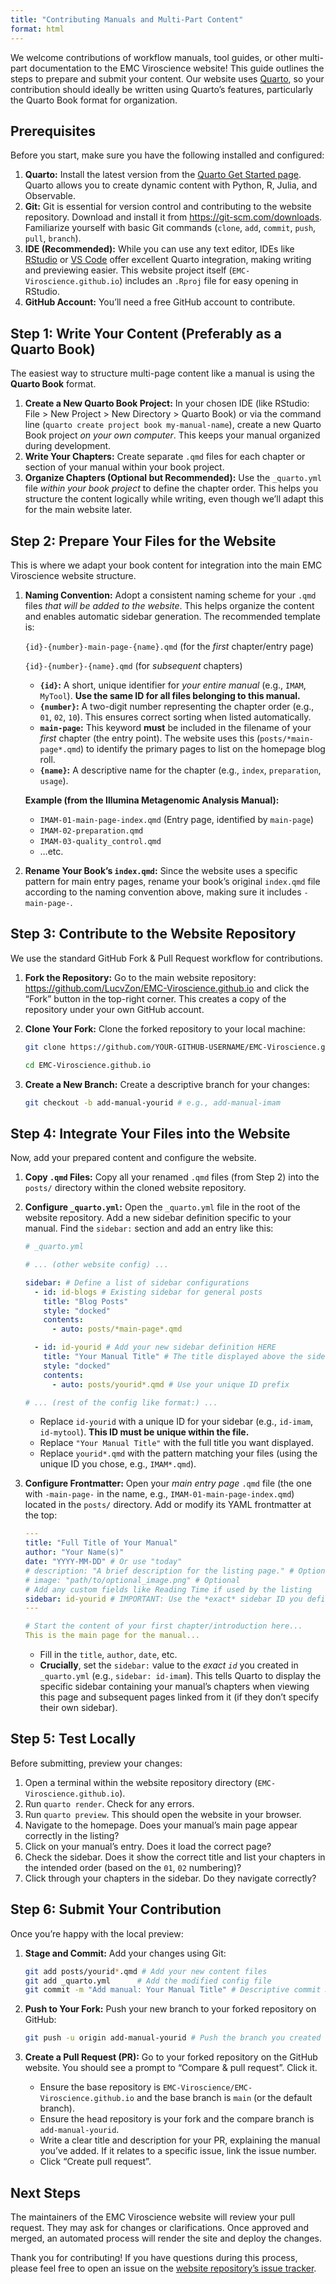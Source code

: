 ```yaml
---
title: "Contributing Manuals and Multi-Part Content"
format: html
---
```


We welcome contributions of workflow manuals, tool guides, or other multi-part documentation to the EMC Viroscience website! This guide outlines the steps to prepare and submit your content. Our website uses [Quarto](https://quarto.org/), so your contribution should ideally be written using Quarto's features, particularly the Quarto Book format for organization.

## Prerequisites

Before you start, make sure you have the following installed and configured:

1.  **Quarto:** Install the latest version from the [Quarto Get Started page](https://quarto.org/docs/get-started/){target="_blank"}. Quarto allows you to create dynamic content with Python, R, Julia, and Observable.
2.  **Git:** Git is essential for version control and contributing to the website repository. Download and install it from [https://git-scm.com/downloads](https://git-scm.com/downloads){target="_blank"}. Familiarize yourself with basic Git commands (`clone`, `add`, `commit`, `push`, `pull`, `branch`).
3.  **IDE (Recommended):** While you can use any text editor, IDEs like [RStudio](https://posit.co/download/rstudio-desktop/){target="_blank"} or [VS Code](https://code.visualstudio.com/){target="_blank"} offer excellent Quarto integration, making writing and previewing easier. This website project itself (`EMC-Viroscience.github.io`) includes an `.Rproj` file for easy opening in RStudio.
4.  **GitHub Account:** You'll need a free GitHub account to contribute.

## Step 1: Write Your Content (Preferably as a Quarto Book)

The easiest way to structure multi-page content like a manual is using the **Quarto Book** format.

1.  **Create a New Quarto Book Project:** In your chosen IDE (like RStudio: File > New Project > New Directory > Quarto Book) or via the command line (`quarto create project book my-manual-name`), create a new Quarto Book project *on your own computer*. This keeps your manual organized during development.
2.  **Write Your Chapters:** Create separate `.qmd` files for each chapter or section of your manual within your book project.
3.  **Organize Chapters (Optional but Recommended):** Use the `_quarto.yml` file *within your book project* to define the chapter order. This helps you structure the content logically while writing, even though we'll adapt this for the main website later.

## Step 2: Prepare Your Files for the Website

This is where we adapt your book content for integration into the main EMC Viroscience website structure.

1.  **Naming Convention:** Adopt a consistent naming scheme for your `.qmd` files *that will be added to the website*. This helps organize the content and enables automatic sidebar generation. The recommended template is:

    `{id}-{number}-main-page-{name}.qmd` (for the *first* chapter/entry page)
    
    `{id}-{number}-{name}.qmd` (for *subsequent* chapters)

    *   **`{id}`:** A short, unique identifier for *your entire manual* (e.g., `IMAM`, `MyTool`). **Use the same ID for all files belonging to this manual.**
    *   **`{number}`:** A two-digit number representing the chapter order (e.g., `01`, `02`, `10`). This ensures correct sorting when listed automatically.
    *   **`main-page`:** This keyword **must** be included in the filename of your *first* chapter (the entry point). The website uses this (`posts/*main-page*.qmd`) to identify the primary pages to list on the homepage blog roll.
    *   **`{name}`:** A descriptive name for the chapter (e.g., `index`, `preparation`, `usage`).

    **Example (from the Illumina Metagenomic Analysis Manual):**

    *   `IMAM-01-main-page-index.qmd` (Entry page, identified by `main-page`)
    *   `IMAM-02-preparation.qmd`
    *   `IMAM-03-quality_control.qmd`
    *   ...etc.

2.  **Rename Your Book's `index.qmd`:** Since the website uses a specific pattern for main entry pages, rename your book's original `index.qmd` file according to the naming convention above, making sure it includes `-main-page-`.

## Step 3: Contribute to the Website Repository

We use the standard GitHub Fork & Pull Request workflow for contributions.

1.  **Fork the Repository:** Go to the main website repository: [https://github.com/LucvZon/EMC-Viroscience.github.io](https://github.com/LucvZon/EMC-Viroscience.github.io) and click the "Fork" button in the top-right corner. This creates a copy of the repository under your own GitHub account.
2.  **Clone Your Fork:** Clone the forked repository to your local machine:
    ```bash
    git clone https://github.com/YOUR-GITHUB-USERNAME/EMC-Viroscience.github.io.git
    
    cd EMC-Viroscience.github.io
    ```
3.  **Create a New Branch:** Create a descriptive branch for your changes:

    ```bash
    git checkout -b add-manual-yourid # e.g., add-manual-imam
    ```

## Step 4: Integrate Your Files into the Website

Now, add your prepared content and configure the website.

1.  **Copy `.qmd` Files:** Copy all your renamed `.qmd` files (from Step 2) into the `posts/` directory within the cloned website repository.
2.  **Configure `_quarto.yml`:** Open the `_quarto.yml` file in the root of the website repository. Add a new sidebar definition specific to your manual. Find the `sidebar:` section and add an entry like this:

    ```yaml
    # _quarto.yml

    # ... (other website config) ...

    sidebar: # Define a list of sidebar configurations
      - id: id-blogs # Existing sidebar for general posts
        title: "Blog Posts"
        style: "docked"
        contents:
          - auto: posts/*main-page*.qmd

      - id: id-yourid # Add your new sidebar definition HERE
        title: "Your Manual Title" # The title displayed above the sidebar
        style: "docked"
        contents:
          - auto: posts/yourid*.qmd # Use your unique ID prefix

    # ... (rest of the config like format:) ...
    ```
    *   Replace `id-yourid` with a unique ID for your sidebar (e.g., `id-imam`, `id-mytool`). **This ID must be unique within the file.**
    *   Replace `"Your Manual Title"` with the full title you want displayed.
    *   Replace `yourid*.qmd` with the pattern matching your files (using the unique ID you chose, e.g., `IMAM*.qmd`).

3.  **Configure Frontmatter:** Open your *main entry page* `.qmd` file (the one with `-main-page-` in the name, e.g., `IMAM-01-main-page-index.qmd`) located in the `posts/` directory. Add or modify its YAML frontmatter at the top:

    ```yaml
    ---
    title: "Full Title of Your Manual"
    author: "Your Name(s)"
    date: "YYYY-MM-DD" # Or use "today"
    # description: "A brief description for the listing page." # Optional
    # image: "path/to/optional_image.png" # Optional
    # Add any custom fields like Reading Time if used by the listing
    sidebar: id-yourid # IMPORTANT: Use the *exact* sidebar ID you defined in _quarto.yml
    ---

    # Start the content of your first chapter/introduction here...
    This is the main page for the manual...
    ```
    *   Fill in the `title`, `author`, `date`, etc.
    *   **Crucially**, set the `sidebar:` value to the *exact `id`* you created in `_quarto.yml` (e.g., `sidebar: id-imam`). This tells Quarto to display the specific sidebar containing your manual's chapters when viewing this page and subsequent pages linked from it (if they don't specify their own sidebar).
    
## Step 5: Test Locally

Before submitting, preview your changes:

1.  Open a terminal within the website repository directory (`EMC-Viroscience.github.io`).
2.  Run `quarto render`. Check for any errors.
3.  Run `quarto preview`. This should open the website in your browser.
4.  Navigate to the homepage. Does your manual's main page appear correctly in the listing?
5.  Click on your manual's entry. Does it load the correct page?
6.  Check the sidebar. Does it show the correct title and list your chapters in the intended order (based on the `01`, `02` numbering)?
7.  Click through your chapters in the sidebar. Do they navigate correctly?

## Step 6: Submit Your Contribution

Once you're happy with the local preview:

1.  **Stage and Commit:** Add your changes using Git:

    ```bash
    git add posts/yourid*.qmd # Add your new content files
    git add _quarto.yml      # Add the modified config file
    git commit -m "Add manual: Your Manual Title" # Descriptive commit message
    ```
2.  **Push to Your Fork:** Push your new branch to your forked repository on GitHub:

    ```bash
    git push -u origin add-manual-yourid # Push the branch you created
    ```
3.  **Create a Pull Request (PR):** Go to your forked repository on the GitHub website. You should see a prompt to "Compare & pull request". Click it.
    *   Ensure the base repository is `EMC-Viroscience/EMC-Viroscience.github.io` and the base branch is `main` (or the default branch).
    *   Ensure the head repository is your fork and the compare branch is `add-manual-yourid`.
    *   Write a clear title and description for your PR, explaining the manual you've added. If it relates to a specific issue, link the issue number.
    *   Click "Create pull request".

## Next Steps

The maintainers of the EMC Viroscience website will review your pull request. They may ask for changes or clarifications. Once approved and merged, an automated process will render the site and deploy the changes.

Thank you for contributing! If you have questions during this process, please feel free to open an issue on the [website repository's issue tracker](https://github.com/LucvZon/EMC-Viroscience.github.io/issues).